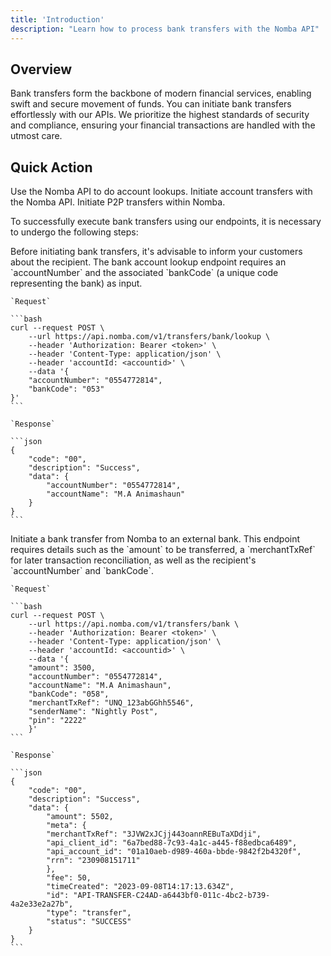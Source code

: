 ```yaml
---
title: 'Introduction'
description: "Learn how to process bank transfers with the Nomba API"
---
```


## Overview

Bank transfers form the backbone of modern financial services, enabling swift and secure movement of funds. You can initiate bank transfers effortlessly with our APIs. We prioritize the highest standards of security and compliance, ensuring your financial transactions are handled with the utmost care.

## Quick Action
<CardGroup cols={3}>
  <Card
    title="Bank account lookup"
    icon="money-bill"
    href="/core-concepts/transfers/bank-account-lookup"
  >
    Use the Nomba API to do account lookups.
  </Card>
  <Card
    title="Perform bank transfer"
    icon="credit-card"
    href="/core-concepts/transfers/transfer-to-banks"
  >
    Initiate account transfers with the Nomba API.
  </Card>
  <Card
    title="Perform account transfer"
    icon="comment-dollar"
    href="/core-concepts/transfers/transfer-between-accounts"
  >
    Initiate P2P transfers within Nomba.
  </Card>
</CardGroup>

To successfully execute bank transfers using our endpoints, it is necessary to undergo the following steps:

<Steps titleSize="p">
  <Step title="Perform a bank account lookup">
    Before initiating bank transfers, it's advisable to inform your customers about the recipient. The bank account lookup endpoint requires an `accountNumber` and the associated `bankCode` (a unique code representing the bank) as input.

    `Request`

    ```bash
    curl --request POST \
        --url https://api.nomba.com/v1/transfers/bank/lookup \
        --header 'Authorization: Bearer <token>' \
        --header 'Content-Type: application/json' \
        --header 'accountId: <accountid>' \
        --data '{
        "accountNumber": "0554772814",
        "bankCode": "053"
    }'
    ```

    `Response`

    ```json
    {
        "code": "00",
        "description": "Success",
        "data": {
            "accountNumber": "0554772814",
            "accountName": "M.A Animashaun"
        }
    }
    ```

  </Step>

  <Step title="Perform a bank transfer">
    Initiate a bank transfer from Nomba to an external bank. This endpoint requires details such as the `amount` to be transferred, a `merchantTxRef` for later transaction reconciliation, as well as the recipient's `accountNumber` and `bankCode`.

    `Request`

    ```bash
    curl --request POST \
        --url https://api.nomba.com/v1/transfers/bank \
        --header 'Authorization: Bearer <token>' \
        --header 'Content-Type: application/json' \
        --header 'accountId: <accountid>' \
        --data '{
        "amount": 3500,
        "accountNumber": "0554772814",
        "accountName": "M.A Animashaun",
        "bankCode": "058",
        "merchantTxRef": "UNQ_123abGGhh5546",
        "senderName": "Nightly Post",
        "pin": "2222"
        }'
    ```

    `Response`

    ```json
    {
        "code": "00",
        "description": "Success",
        "data": {
            "amount": 5502,
            "meta": {
            "merchantTxRef": "3JVW2xJCjj443oannREBuTaXDdji",
            "api_client_id": "6a7bed88-7c93-4a1c-a445-f88edbca6489",
            "api_account_id": "01a10aeb-d989-460a-bbde-9842f2b4320f",
            "rrn": "230908151711"
            },
            "fee": 50,
            "timeCreated": "2023-09-08T14:17:13.634Z",
            "id": "API-TRANSFER-C24AD-a6443bf0-011c-4bc2-b739-4a2e33e2a27b",
            "type": "transfer",
            "status": "SUCCESS"
        }
    }
    ```

  </Step>
</Steps>